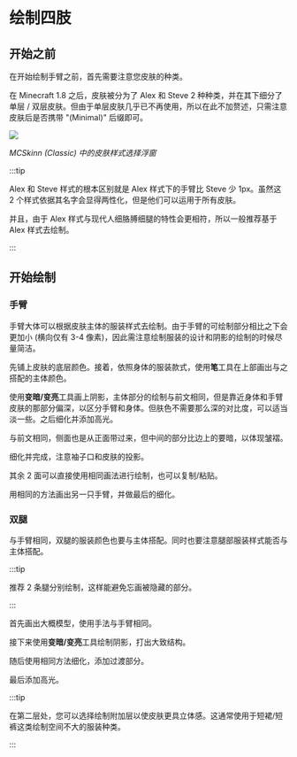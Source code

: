 # 绘制四肢

## 开始之前

在开始绘制手臂之前，首先需要注意您皮肤的种类。

在 Minecraft 1.8 之后，皮肤被分为了 Alex 和 Steve 2 种种类，并在其下细分了单层 / 双层皮肤。但由于单层皮肤几乎已不再使用，所以在此不加赘述，只需注意皮肤后是否携带 "(Minimal)" 后缀即可。

![](skin-type-selecting-page-cn.png)

*MCSkinn (Classic) 中的皮肤样式选择浮窗*

:::tip

Alex 和 Steve 样式的根本区别就是 Alex 样式下的手臂比 Steve 少 1px。虽然这 2 个样式依据其名字会显得两性化，但是他们可以运用于所有皮肤。

并且，由于 Alex 样式与现代人细胳膊细腿的特性会更相符，所以一般推荐基于 Alex 样式去绘制。

:::

## 开始绘制

### 手臂

手臂大体可以根据皮肤主体的服装样式去绘制。由于手臂的可绘制部分相比之下会更加小 (横向仅有 3-4 像素)，因此需注意绘制服装的设计和阴影的绘制的时候尽量简洁。

先铺上皮肤的底层颜色。接着，依照身体的服装款式，使用**笔**工具在上部画出与之搭配的主体颜色。

使用**变暗/变亮**工具画上阴影，主体部分的绘制与前文相同，但是靠近身体和手臂皮肤的那部分偏深，以区分手臂和身体。但肤色不需要那么深的对比度，可以适当淡一些。之后细化并添加高光。

与前文相同，侧面也是从正面带过来，但中间的部分比边上的要暗，以体现皱褶。

细化并完成，注意袖子口和皮肤的投影。

其余 2 面可以直接使用相同画法进行绘制，也可以复制/粘贴。

用相同的方法画出另一只手臂，并做最后的细化。

### 双腿

与手臂相同，双腿的服装颜色也要与主体搭配。同时也要注意腿部服装样式能否与主体搭配。

:::tip

推荐 2 条腿分别绘制，这样能避免忘画被隐藏的部分。

:::

首先画出大概模型，使用手法与手臂相同。

接下来使用**变暗/变亮**工具绘制阴影，打出大致结构。

随后使用相同方法细化，添加过渡部分。

最后添加高光。

:::tip

在第二层处，您可以选择绘制附加层以使皮肤更具立体感。这通常使用于短裙/短裤这类绘制空间不大的服装种类。

:::